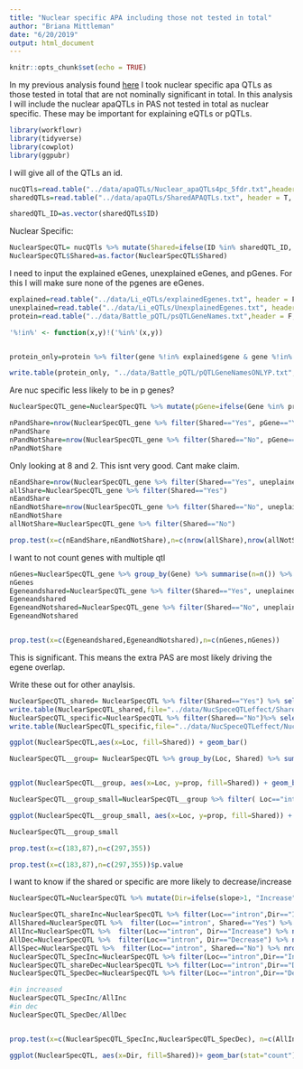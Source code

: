 ```yaml
---
title: "Nuclear specific APA including those not tested in total"
author: "Briana Mittleman"
date: "6/20/2019"
output: html_document
---
```


```r
knitr::opts_chunk$set(echo = TRUE)
```

In my previous analysis found [here](NuclearSpecAPAqtl.html) I took nuclear specific apa QTLs as those tested in total that are not nominally significant in total. In this analysis I will include the nuclear apaQTLs in PAS not tested in total as nuclear specific. These may be important for explaining eQTLs or pQTLs.


```r
library(workflowr)
library(tidyverse)
library(cowplot)
library(ggpubr)
```

I will give all of the QTLs an id. 
```r
nucQTls=read.table("../data/apaQTLs/Nuclear_apaQTLs4pc_5fdr.txt",header = T, stringsAsFactors = F) %>% mutate(ID=paste(Gene,Peak, sid, sep=":"))
sharedQTLs=read.table("../data/apaQTLs/SharedAPAQTLs.txt", header = T, stringsAsFactors = F) %>% mutate(ID=paste(gene,peakNum, snp, sep=":"))

sharedQTL_ID=as.vector(sharedQTLs$ID)
```

Nuclear Specific:

```r
NuclearSpecQTL= nucQTls %>% mutate(Shared=ifelse(ID %in% sharedQTL_ID, "Yes", "No"))
NuclearSpecQTL$Shared=as.factor(NuclearSpecQTL$Shared)
```

I need to input the explained eGenes, unexplained eGenes, and pGenes. For this I will make sure none of the pgenes are eGenes.

```r
explained=read.table("../data/Li_eQTLs/explainedEgenes.txt", header = F, stringsAsFactors = F, col.names = c("gene"))
unexplained=read.table("../data/Li_eQTLs/UnexplainedEgenes.txt", header = F, stringsAsFactors = F, col.names = c("gene"))
protein=read.table("../data/Battle_pQTL/psQTLGeneNames.txt",header = F, stringsAsFactors = F,col.names = c("gene"))
```


```r
'%!in%' <- function(x,y)!('%in%'(x,y))


protein_only=protein %>% filter(gene %!in% explained$gene & gene %!in% unexplained$gene)

write.table(protein_only, "../data/Battle_pQTL/pQTLGeneNamesONLYP.txt", col.names = F, row.names = F,quote = F, sep="\t")
```


Are nuc specific less likely to be in p genes?

```r
NuclearSpecQTL_gene=NuclearSpecQTL %>% mutate(pGene=ifelse(Gene %in% protein_only$gene, "Yes", "No"), uneplained=ifelse(Gene %in% unexplained$gene, "Yes", "No"), explained=ifelse(Gene %in% explained$gene, "Yes","No"))
```

```r
nPandShare=nrow(NuclearSpecQTL_gene %>% filter(Shared=="Yes", pGene=="Yes"))/nrow(NuclearSpecQTL_gene)
nPandShare
nPandNotShare=nrow(NuclearSpecQTL_gene %>% filter(Shared=="No", pGene=="Yes"))/nrow(NuclearSpecQTL_gene)
nPandNotShare

```
Only looking at 8 and 2. This isnt very good.  Cant make claim.  

```r
nEandShare=nrow(NuclearSpecQTL_gene %>% filter(Shared=="Yes", uneplained=="Yes" |explained=="Yes" ))
allShare=NuclearSpecQTL_gene %>% filter(Shared=="Yes")
nEandShare
nEandNotShare=nrow(NuclearSpecQTL_gene %>% filter(Shared=="No", uneplained=="Yes" |explained=="Yes"))
nEandNotShare
allNotShare=NuclearSpecQTL_gene %>% filter(Shared=="No")

prop.test(x=c(nEandShare,nEandNotShare),n=c(nrow(allShare),nrow(allNotShare)))
```

I want to not count genes with multiple qtl  

```r
nGenes=NuclearSpecQTL_gene %>% group_by(Gene) %>% summarise(n=n()) %>% nrow()
nGenes
Egeneandshared=NuclearSpecQTL_gene %>% filter(Shared=="Yes", uneplained=="Yes" |explained=="Yes" ) %>% group_by(Gene) %>% summarise(n=n()) %>% nrow()
Egeneandshared
EgeneandNotshared=NuclearSpecQTL_gene %>% filter(Shared=="No", uneplained=="Yes" |explained=="Yes" ) %>% group_by(Gene) %>% summarise(n=n()) %>% nrow()
EgeneandNotshared


prop.test(x=c(Egeneandshared,EgeneandNotshared),n=c(nGenes,nGenes))
```
This is significant. This means the extra PAS are most likely driving the egene overlap.  

Write these out for other anaylsis.  

```r
NuclearSpecQTL_shared= NuclearSpecQTL %>% filter(Shared=="Yes") %>% select(Gene, sid)
write.table(NuclearSpecQTL_shared,file="../data/NucSpeceQTLeffect/SharedApaQTL_nottestinc.txt", col.names = F, row.names = F, sep="\t", quote = F )
NuclearSpecQTL_specific=NuclearSpecQTL %>% filter(Shared=="No")%>% select(Gene, sid)
write.table(NuclearSpecQTL_specific,file="../data/NucSpeceQTLeffect/NucSpecApaQTL_nottestinc.txt", col.names = F, row.names = F, sep="\t", quote = F )
```



```r
ggplot(NuclearSpecQTL,aes(x=Loc, fill=Shared)) + geom_bar()
```
```r
NuclearSpecQTL__group= NuclearSpecQTL %>% group_by(Loc, Shared) %>% summarise(nShared=n()) %>% ungroup() %>% group_by(Loc) %>% mutate(nLoc=sum(nShared)) %>% ungroup() %>% mutate(prop=nShared/nLoc)


ggplot(NuclearSpecQTL__group, aes(x=Loc, y=prop, fill=Shared)) + geom_bar(stat="identity") + labs(title="Proportion of apaQTL by \nlocation that are nuclear specific")
```


```r
NuclearSpecQTL__group_small=NuclearSpecQTL__group %>% filter( Loc=="intron" |Loc=="utr3")

ggplot(NuclearSpecQTL__group_small, aes(x=Loc, y=prop, fill=Shared)) + geom_bar(stat="identity") + labs(title="Proportion of apaQTL by \nlocation that are nuclear specific", y="Proportion of QTLs") + scale_fill_discrete(labels = c("Specific","Shared"))  + scale_fill_manual(values=c("orange", "blue"))

```
```r
NuclearSpecQTL__group_small
```

```r
prop.test(x=c(183,87),n=c(297,355))

prop.test(x=c(183,87),n=c(297,355))$p.value
```

I want to know if the shared or specific are more likely to decrease/increase 
```r

NuclearSpecQTL=NuclearSpecQTL %>% mutate(Dir=ifelse(slope>1, "Increase", "Decrease"))

NuclearSpecQTL_shareInc=NuclearSpecQTL %>% filter(Loc=="intron",Dir=="Increase", Shared=="Yes") %>% nrow()
AllShared=NuclearSpecQTL %>%  filter(Loc=="intron", Shared=="Yes") %>% nrow()
AllInc=NuclearSpecQTL %>%  filter(Loc=="intron", Dir=="Increase") %>% nrow()
AllDec=NuclearSpecQTL %>%  filter(Loc=="intron", Dir=="Decrease") %>% nrow()
AllSpec=NuclearSpecQTL %>%  filter(Loc=="intron", Shared=="No") %>% nrow()
NuclearSpecQTL_SpecInc=NuclearSpecQTL %>% filter(Loc=="intron",Dir=="Increase", Shared=="No") %>% nrow()
NuclearSpecQTL_shareDec=NuclearSpecQTL %>% filter(Loc=="intron",Dir=="Decrease", Shared=="Yes") %>% nrow()
NuclearSpecQTL_SpecDec=NuclearSpecQTL %>% filter(Loc=="intron",Dir=="Decrease", Shared=="No") %>% nrow()

#in increased
NuclearSpecQTL_SpecInc/AllInc
#in dec
NuclearSpecQTL_SpecDec/AllDec


prop.test(x=c(NuclearSpecQTL_SpecInc,NuclearSpecQTL_SpecDec), n=c(AllInc,AllDec))
```
```r
ggplot(NuclearSpecQTL, aes(x=Dir, fill=Shared))+ geom_bar(stat="count") + facet_grid(~Loc) +  theme(axis.text.x=element_text(angle=90, hjust=1))
```

